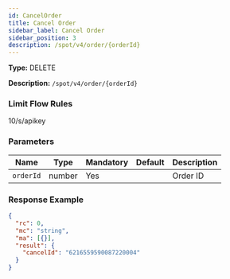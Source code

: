 ```yaml
---
id: CancelOrder
title: Cancel Order
sidebar_label: Cancel Order
sidebar_position: 3
description: /spot/v4/order/{orderId}
---
```


**Type:** DELETE

**Description:** `/spot/v4/order/{orderId}`

### Limit Flow Rules

10/s/apikey

### Parameters

| Name      | Type   | Mandatory | Default | Description |
| --------- | ------ | --------- | ------- | ----------- |
| `orderId` | number | Yes       |         | Order ID    |

### Response Example

```json title="Response"
{
  "rc": 0,
  "mc": "string",
  "ma": [{}],
  "result": {
    "cancelId": "6216559590087220004"
  }
}
```
